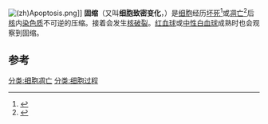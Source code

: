 [[Image:(zh)Apoptosis.png|thumb]]]]
'''固缩'''（又叫'''细胞致密变化'''，{{lang-en|Pyknosis}}）是[[细胞|细胞]]经历[[坏死|坏死]]<ref>{{cite journal |author=Kumar V, Abbas A, Nelson F, Mitchell R. |title=Robbins Basic Pathology |work=Robbins Basic Pathology |edition= 8th |pages=6, 9–10 |year=2007 }}</ref>或[[细胞凋亡|凋亡]]<ref name="zamzami">{{cite journal |author=Kroemer G, Galluzzi L, Vandenabeele P, ''et al.'' |title=Classification of cell death: recommendations of the Nomenclature Committee on Cell Death 2009 |journal=Cell Death Differ. |volume=16 |issue=1 |pages=3–11 |pmid=18846107 |pmc=2744427 |doi=10.1038/cdd.2008.150 |date=January 2009}}</ref>后[[细胞核|核]]内[[染色质|染色质]]不可逆的压缩。接着会发生[[核破裂|核破裂]]。[[红血球|红血球]]或[[中性白血球|中性白血球]]成熟时也会观察到固缩。

==参考==
{{reflist}}

{{Pathology}}

[[分类:细胞凋亡|分类:细胞凋亡]]
[[分类:细胞过程|分类:细胞过程]]